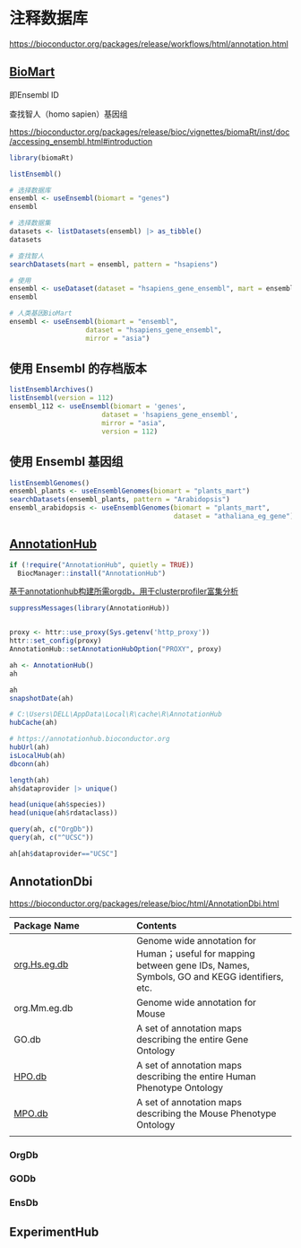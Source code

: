 # 注释数据库

<https://bioconductor.org/packages/release/workflows/html/annotation.html>

## [BioMart](https://bioconductor.org/packages/release/bioc/html/biomaRt.html)

即Ensembl ID

查找智人（homo sapien）基因组

<https://bioconductor.org/packages/release/bioc/vignettes/biomaRt/inst/doc/accessing_ensembl.html#introduction>

```r
library(biomaRt)

listEnsembl()

# 选择数据库
ensembl <- useEnsembl(biomart = "genes")
ensembl

# 选择数据集
datasets <- listDatasets(ensembl) |> as_tibble()
datasets

# 查找智人
searchDatasets(mart = ensembl, pattern = "hsapiens")

# 使用
ensembl <- useDataset(dataset = "hsapiens_gene_ensembl", mart = ensembl)
ensembl
```

```r
# 人类基因BioMart
ensembl <- useEnsembl(biomart = "ensembl", 
                   dataset = "hsapiens_gene_ensembl", 
                   mirror = "asia")
```

## **使用 Ensembl 的存档版本**

```r
listEnsemblArchives()
listEnsembl(version = 112)
ensembl_112 <- useEnsembl(biomart = 'genes', 
                       dataset = 'hsapiens_gene_ensembl',
                       mirror = "asia",
                       version = 112)
```

## **使用 Ensembl 基因组**

```r
listEnsemblGenomes()
ensembl_plants <- useEnsemblGenomes(biomart = "plants_mart")
searchDatasets(ensembl_plants, pattern = "Arabidopsis")
ensembl_arabidopsis <- useEnsemblGenomes(biomart = "plants_mart", 
                                         dataset = "athaliana_eg_gene")
```

## [AnnotationHub](https://bioconductor.org/packages/release/bioc/html/AnnotationHub.html)

```r
if (!require("AnnotationHub", quietly = TRUE))
  BiocManager::install("AnnotationHub")
```

[基于annotationhub构建所需orgdb，用于clusterprofiler富集分析](https://www.jingege.wang/2023/12/12/%E5%9F%BA%E4%BA%8Eannotationhub%E6%9E%84%E5%BB%BA%E6%89%80%E9%9C%80orgdb%EF%BC%8C%E7%94%A8%E4%BA%8Eclusterprofiler%E5%AF%8C%E9%9B%86%E5%88%86%E6%9E%90/)

```r
suppressMessages(library(AnnotationHub))


proxy <- httr::use_proxy(Sys.getenv('http_proxy'))
httr::set_config(proxy)
AnnotationHub::setAnnotationHubOption("PROXY", proxy)

ah <- AnnotationHub()
ah
```

```r
ah
snapshotDate(ah)

# C:\Users\DELL\AppData\Local\R\cache\R\AnnotationHub
hubCache(ah)

# https://annotationhub.bioconductor.org
hubUrl(ah)
isLocalHub(ah)
dbconn(ah)
```

```r
length(ah)
ah$dataprovider |> unique()
```

```r
head(unique(ah$species))
head(unique(ah$rdataclass))
```

```r
query(ah, c("OrgDb"))
query(ah, c("^UCSC"))
```

```r
ah[ah$dataprovider=="UCSC"]
```

## AnnotationDbi

<https://bioconductor.org/packages/release/bioc/html/AnnotationDbi.html>

| Package Name                                                                         | Contents                                                                                                             |
|:------------------------------|:----------------------------------------|
| [org.Hs.eg.db](http://bioconductor.org/packages/org.Hs.eg.db/)                       | Genome wide annotation for Human；useful for mapping between gene IDs, Names, Symbols, GO and KEGG identifiers, etc. |
| org.Mm.eg.db                                                                         | Genome wide annotation for Mouse                                                                                     |
| GO.db                                                                                | A set of annotation maps describing the entire Gene Ontology                                                         |
| [HPO.db](https://bioconductor.org/packages/release/data/annotation/html/HPO.db.html) | A set of annotation maps describing the entire Human Phenotype Ontology                                              |
| [MPO.db](https://bioconductor.org/packages/release/data/annotation/html/MPO.db.html) | A set of annotation maps describing the Mouse Phenotype Ontology                                                     |
|                                                                                      |                                                                                                                      |

### OrgDb

### GODb

### EnsDb

## ExperimentHub
